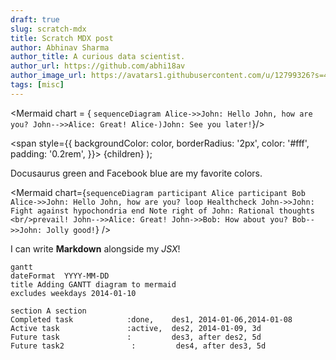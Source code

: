 ```yaml
---
draft: true
slug: scratch-mdx
title: Scratch MDX post
author: Abhinav Sharma
author_title: A curious data scientist.
author_url: https://github.com/abhi18av
author_image_url: https://avatars1.githubusercontent.com/u/12799326?s=460&v=4
tags: [misc]
---
```



<Mermaid chart = { `
sequenceDiagram
    Alice->>John: Hello John, how are you?
    John-->>Alice: Great!
    Alice-)John: See you later!
`}/>

  <span
    style={{
      backgroundColor: color,
      borderRadius: '2px',
      color: '#fff',
      padding: '0.2rem',
    }}>
    {children}
  </span>
);

<Highlight color="#25c2a0">Docusaurus green</Highlight> and <Highlight color="#1877F2">Facebook blue</Highlight> are my favorite colors.



<Mermaid chart={`sequenceDiagram
    participant Alice
    participant Bob
    Alice->>John: Hello John, how are you?
    loop Healthcheck
        John->>John: Fight against hypochondria
    end
    Note right of John: Rational thoughts <br/>prevail!
    John-->>Alice: Great!
    John->>Bob: How about you?
    Bob-->>John: Jolly good!`} />

I can write **Markdown** alongside my _JSX_!

```mermaid
gantt
dateFormat  YYYY-MM-DD
title Adding GANTT diagram to mermaid
excludes weekdays 2014-01-10

section A section
Completed task            :done,    des1, 2014-01-06,2014-01-08
Active task               :active,  des2, 2014-01-09, 3d
Future task               :         des3, after des2, 5d
Future task2               :         des4, after des3, 5d
```
